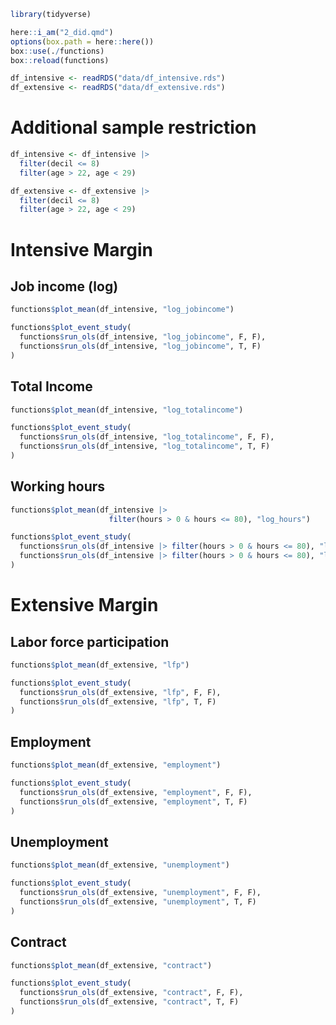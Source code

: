 ```r
library(tidyverse)

here::i_am("2_did.qmd")
options(box.path = here::here())
box::use(./functions)
box::reload(functions)

df_intensive <- readRDS("data/df_intensive.rds")
df_extensive <- readRDS("data/df_extensive.rds")
```

# Additional sample restriction

```r
df_intensive <- df_intensive |> 
  filter(decil <= 8)
  filter(age > 22, age < 29)

df_extensive <- df_extensive |> 
  filter(decil <= 8)
  filter(age > 22, age < 29)

```

# Intensive Margin

## Job income (log)

```r
functions$plot_mean(df_intensive, "log_jobincome")
```


```r
functions$plot_event_study(
  functions$run_ols(df_intensive, "log_jobincome", F, F), 
  functions$run_ols(df_intensive, "log_jobincome", T, F)
)
```



## Total Income

```r
functions$plot_mean(df_intensive, "log_totalincome")
```


```r
functions$plot_event_study(
  functions$run_ols(df_intensive, "log_totalincome", F, F), 
  functions$run_ols(df_intensive, "log_totalincome", T, F)
)
```




## Working hours

```r
functions$plot_mean(df_intensive |>
                      filter(hours > 0 & hours <= 80), "log_hours")
```

```r
functions$plot_event_study(
  functions$run_ols(df_intensive |> filter(hours > 0 & hours <= 80), "log_hours", F, F),
  functions$run_ols(df_intensive |> filter(hours > 0 & hours <= 80), "log_hours", T, F)
)
```



# Extensive Margin

## Labor force participation

```r
functions$plot_mean(df_extensive, "lfp")
```

```r
functions$plot_event_study(
  functions$run_ols(df_extensive, "lfp", F, F),
  functions$run_ols(df_extensive, "lfp", T, F)
)
```



## Employment

```r
functions$plot_mean(df_extensive, "employment")
```

```r
functions$plot_event_study(
  functions$run_ols(df_extensive, "employment", F, F),
  functions$run_ols(df_extensive, "employment", T, F)
)
```



## Unemployment

```r
functions$plot_mean(df_extensive, "unemployment")
```

```r
functions$plot_event_study(
  functions$run_ols(df_extensive, "unemployment", F, F),
  functions$run_ols(df_extensive, "unemployment", T, F)
)
```



## Contract

```r
functions$plot_mean(df_extensive, "contract")
```


```r
functions$plot_event_study(
  functions$run_ols(df_extensive, "contract", F, F), 
  functions$run_ols(df_extensive, "contract", T, F)
)
```

